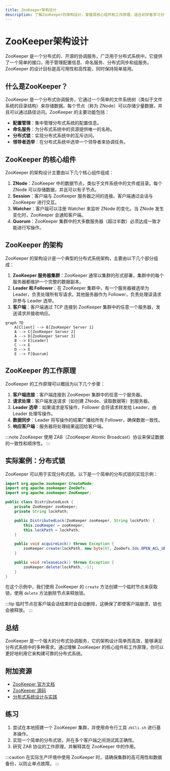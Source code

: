 ```yaml
---
title: ZooKeeper架构设计
description: 了解ZooKeeper的架构设计，掌握其核心组件和工作原理，适合初学者学习分布式协调服务的基础知识。
---
```


# ZooKeeper架构设计

ZooKeeper 是一个分布式的、开源的协调服务，广泛用于分布式系统中。它提供了一个简单的接口，用于管理配置信息、命名服务、分布式同步和组服务。ZooKeeper 的设计目标是高可用性和高性能，同时保持简单易用。

## 什么是ZooKeeper？

ZooKeeper 是一个分布式协调服务，它通过一个简单的文件系统树（类似于文件系统的目录结构）来存储数据。每个节点（称为 ZNode）可以存储少量数据，并且可以通过路径访问。ZooKeeper 的主要功能包括：

- **配置管理**：集中管理分布式系统的配置信息。
- **命名服务**：为分布式系统中的资源提供唯一的名称。
- **分布式锁**：实现分布式系统中的互斥访问。
- **领导者选举**：在分布式系统中选举一个领导者来协调任务。

## ZooKeeper 的核心组件

ZooKeeper 的架构设计主要由以下几个核心组件组成：

1. **ZNode**：ZooKeeper 中的数据节点，类似于文件系统中的文件或目录。每个 ZNode 可以存储数据，并且可以有子节点。
2. **Session**：客户端与 ZooKeeper 服务器之间的连接。客户端通过会话与 ZooKeeper 进行交互。
3. **Watcher**：客户端可以注册 Watcher 来监听 ZNode 的变化。当 ZNode 发生变化时，ZooKeeper 会通知客户端。
4. **Quorum**：ZooKeeper 集群中的大多数服务器（超过半数）必须达成一致才能进行写操作。

## ZooKeeper 的架构

ZooKeeper 的架构设计是一个典型的分布式系统架构，主要由以下几个部分组成：

1. **ZooKeeper 服务器集群**：ZooKeeper 通常以集群的形式部署，集群中的每个服务器都维护一个完整的数据副本。
2. **Leader 和 Follower**：在 ZooKeeper 集群中，有一个服务器被选举为 Leader，负责处理所有写请求。其他服务器作为 Follower，负责处理读请求并参与 Leader 选举。
3. **客户端**：客户端通过 TCP 连接到 ZooKeeper 集群中的任意一个服务器，发送请求并接收响应。

```mermaid
graph TD
    A[Client] --> B[ZooKeeper Server 1]
    A --> C[ZooKeeper Server 2]
    A --> D[ZooKeeper Server 3]
    B --> E[Leader]
    C --> E
    D --> E
    E --> F[Quorum]
```

## ZooKeeper 的工作原理

ZooKeeper 的工作原理可以概括为以下几个步骤：

1. **客户端连接**：客户端连接到 ZooKeeper 集群中的任意一个服务器。
2. **请求处理**：客户端发送请求（如创建 ZNode、读取数据等）到服务器。
3. **Leader 选举**：如果请求是写操作，Follower 会将请求转发给 Leader，由 Leader 处理写操作。
4. **数据同步**：Leader 将写操作的结果广播给所有 Follower，确保数据一致性。
5. **响应客户端**：服务器将处理结果返回给客户端。

:::note
ZooKeeper 使用 ZAB（ZooKeeper Atomic Broadcast）协议来保证数据的一致性和顺序性。
:::

## 实际案例：分布式锁

ZooKeeper 可以用于实现分布式锁。以下是一个简单的分布式锁的实现示例：

```java
import org.apache.zookeeper.CreateMode;
import org.apache.zookeeper.ZooDefs;
import org.apache.zookeeper.ZooKeeper;

public class DistributedLock {
    private ZooKeeper zooKeeper;
    private String lockPath;

    public DistributedLock(ZooKeeper zooKeeper, String lockPath) {
        this.zooKeeper = zooKeeper;
        this.lockPath = lockPath;
    }

    public void acquireLock() throws Exception {
        zooKeeper.create(lockPath, new byte[0], ZooDefs.Ids.OPEN_ACL_UNSAFE, CreateMode.EPHEMERAL);
    }

    public void releaseLock() throws Exception {
        zooKeeper.delete(lockPath, -1);
    }
}
```

在这个示例中，我们使用 ZooKeeper 的 `create` 方法创建一个临时节点来获取锁，使用 `delete` 方法删除节点来释放锁。

:::tip
临时节点在客户端会话结束时会自动删除，这确保了即使客户端崩溃，锁也会被释放。
:::

## 总结

ZooKeeper 是一个强大的分布式协调服务，它的架构设计简单而高效，能够满足分布式系统中的多种需求。通过理解 ZooKeeper 的核心组件和工作原理，你可以更好地利用它来构建可靠的分布式系统。

## 附加资源

- [ZooKeeper 官方文档](https://zookeeper.apache.org/doc/current/)
- [ZooKeeper 源码](https://github.com/apache/zookeeper)
- [分布式系统设计与实践](https://www.oreilly.com/library/view/distributed-systems-principles/9780132143011/)

## 练习

1. 尝试在本地搭建一个 ZooKeeper 集群，并使用命令行工具 `zkCli.sh` 进行基本操作。
2. 实现一个简单的分布式锁，并在多个客户端之间测试其正确性。
3. 研究 ZAB 协议的工作原理，并解释其在 ZooKeeper 中的作用。

:::caution
在实际生产环境中使用 ZooKeeper 时，请确保集群的高可用性和数据备份，以防止单点故障。
:::